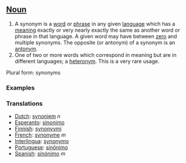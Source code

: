 ==[[Noun]]==
# A synonym is a [[word]] or [[phrase]] in any given [[language]] which has a [[meaning]] exactly or very nearly exactly the same as another word or phrase in that language. A given word may have between [[zero]] and multiple synonyms. The opposite (or antonym) of a synonym is an [[antonym]].
# One of two or more words which correspond in meaning but are in different languages; a [[heteronym]]. This is a very rare usage.

Plural form: synonyms

===Examples===

===Translations===
*[[Dutch]]: [[synoniem]] ''n''
*[[Esperanto]]: [[sinonimo]]
*[[Finnish]]: [[synonyymi]]
*[[French]]: [[synonyme]] ''m''
*[[Interlingua]]: [[synonymo]]
*[[Portuguese]]: [[sinônimo]]
*[[Spanish]]: [[sinónimo]] ''m''